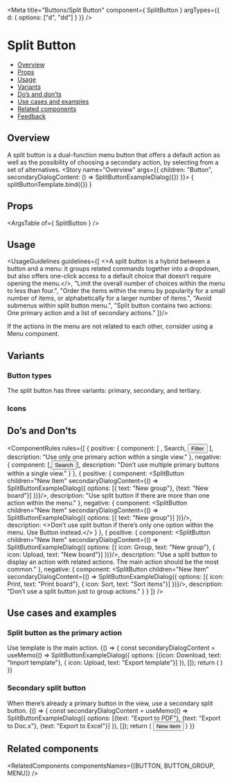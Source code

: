 
<Meta
  title="Buttons/Split Button"
  component={ SplitButton }
  argTypes={{
    d: {
      options: ["d", "dd"]
    }
  }}
/>

<!--- Component template -->


<!--- Component documentation -->

# Split Button
- [Overview](#overview)
- [Props](#props)
- [Usage](#usage)
- [Variants](#variants)
- [Do’s and don’ts](#dos-and-donts)
- [Use cases and examples](#use-cases-and-examples)
- [Related components](#related-components)
- [Feedback](#feedback)

## Overview
A split button is a dual-function menu button that offers a default action as well as the possibility of choosing a secondary action, by selecting from a set of alternatives.
<Canvas>
  <Story name="Overview"
         args={{ children: "Button", secondaryDialogContent: () => SplitButtonExampleDialog({}) }}>
    { splitButtonTemplate.bind({}) }
  </Story>
</Canvas>

## Props
<ArgsTable of={ SplitButton } />

## Usage
<UsageGuidelines guidelines={[
  <>A split button is a hybrid between a button and a menu: it groups related commands together into a <Link href="/?path=/docs/components-dropdown--overview" withoutSpacing>dropdown,</Link> but also offers one-click access to a default choice that doesn’t require opening the menu.</>,
  "Limit the overall number of choices within the menu to less than four.",
  "Order the items within the menu by popularity for a small number of items, or alphabetically for a larger number of items.",
  "Avoid submenus within split button menu.",
  "Split button contains two actions: One primary action and a list of secondary actions."
]}/>

<Tip>If the actions in the menu are not related to each other, consider using a <Link href="/?path=/docs/components-menu--overview" size={Link.sizes.SMALL} withoutSpacing>Menu</Link> component.</Tip>

## Variants
### Button types
The split button has three variants: primary, secondary, and tertiary.
<Canvas>
  <Story name="Button types">
    <SplitButton children="Primary" />
    <SplitButton children="Secondary" kind={SplitButton.kinds.SECONDARY} />
    <SplitButton children="Tertiary" kind={SplitButton.kinds.TERTIARY} />
  </Story>
</Canvas>

### Icons
<Canvas>
  <Story name="Icons">
    <SplitButton leftIcon={Check} children="Left icon" />
    <SplitButton rightIcon={Check} children="Right icon" />
    <SplitButton leftIcon={Check} />
  </Story>
</Canvas>

## Do’s and Don’ts
<ComponentRules
  rules={[
    {
      positive: {
        component: [
          <SplitButton children="New item" />,
          <SplitButton success kind={SplitButton.kinds.TERTIARY} leftIcon={Search}>Search</SplitButton>,
          <Button kind={Button.kinds.TERTIARY} leftIcon={Filter}>Filter</Button>
        ],
        description: "Use only one primary action within a single view."
      },
      negative: {
        component: [<SplitButton children="New item" />,<Button>Search</Button>],
        description: "Don’t use multiple primary buttons within a single view."
      }
    },
    {
      positive: {
        component: <SplitButton children="New Item" secondaryDialogContent={() => SplitButtonExampleDialog({  options: [{ text: "New group"}, {text: "New board"}] })}/>,
        description: "Use split button if there are more than one action within the menu."
      },
      negative: {
        component: <SplitButton children="New Item" secondaryDialogContent={() => SplitButtonExampleDialog({  options: [{ text: "New group"}] })}/>,
        description: <>Don’t use split button if there’s only one option within the menu. Use <Link href="/?path=/docs/components-button--overview" withoutSpacing>Button</Link> instead.</>
      }
    },
    {
      positive: {
        component: <SplitButton children="New Item" secondaryDialogContent={() => SplitButtonExampleDialog({  options: [{ icon: Group, text: "New group"}, { icon: Upload, text: "New board"}] })}/>,
        description: "Use a split button to display an action with related actions. The main action should be the most common."
      },
      negative: {
        component: <SplitButton children="New Item" secondaryDialogContent={() => SplitButtonExampleDialog({  options: [{ icon: Print, text: "Print board"}, { icon: Sort, text: "Sort items"}] })}/>,
        description: "Don’t use a split button just to group actions."
      }
    }
  ]}
/>

## Use cases and examples
### Split button as the primary action
Use template is the main action.
<Canvas>
  <Story name="Split button as the primary action">
    {() => {
      const secondaryDialogContent = useMemo(() => SplitButtonExampleDialog({ options: [{icon: Download, text: "Import template"}, { icon: Upload, text: "Export template"}] }), []);
      return (
         <SplitButton 
            className="monday-storybook-split-button_spacing"
            children="Use template"
            secondaryPositions={SplitButton.secondaryPositions.BOTTOM_END}
            secondaryDialogContent={secondaryDialogContent} 
          />
      )
    }}
  </Story>
</Canvas>

### Secondary split button 
When there’s already a primary button in the view, use a secondary split button.
<Canvas>
  <Story name="Secondary split button">
    {() => {
      const secondaryDialogContent = useMemo(() => SplitButtonExampleDialog({ options: [{text: "Export to PDF"}, {text: "Export to Doc.x"}, {text: "Export to Excel"}] }), []);
      return (
        <MultipleStoryElementsWrapper className="monday-storybook-split-button_spacing"> 
          <SplitButton 
            children="Export to CSV"
            kind={SplitButton.kinds.SECONDARY}
            secondaryPositions={SplitButton.secondaryPositions.BOTTOM_MIDDLE}
            secondaryDialogContent={secondaryDialogContent} 
          />
          <Button>New item</Button>
        </MultipleStoryElementsWrapper>
      )
    }}
  </Story>
</Canvas>

## Related components
<RelatedComponents componentsNames={[BUTTON, BUTTON_GROUP, MENU]} />